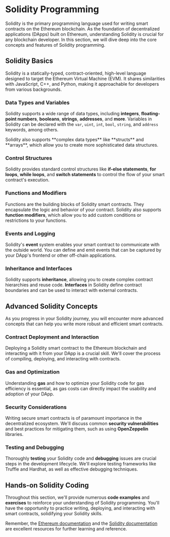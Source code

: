 
# Solidity Programming

Solidity is the primary programming language used for writing smart contracts on the Ethereum blockchain. As the foundation of decentralized applications (DApps) built on Ethereum, understanding Solidity is crucial for any blockchain developer. In this section, we will dive deep into the core concepts and features of Solidity programming.

## Solidity Basics

Solidity is a statically-typed, contract-oriented, high-level language designed to target the Ethereum Virtual Machine (EVM). It shares similarities with JavaScript, C++, and Python, making it approachable for developers from various backgrounds.

### Data Types and Variables

Solidity supports a wide range of data types, including **integers**, **floating-point numbers**, **booleans**, **strings**, **addresses**, and **more**. Variables in Solidity can be declared with the `var`, `uint`, `int`, `bool`, `string`, and `address` keywords, among others.

<Callout type="info">
Solidity also supports **complex data types** like **structs** and **arrays**, which allow you to create more sophisticated data structures.
</Callout>

### Control Structures

Solidity provides standard control structures like **if-else statements**, **for loops**, **while loops**, and **switch statements** to control the flow of your smart contract's execution.

### Functions and Modifiers

Functions are the building blocks of Solidity smart contracts. They encapsulate the logic and behavior of your contract. Solidity also supports **function modifiers**, which allow you to add custom conditions or restrictions to your functions.

### Events and Logging

Solidity's **event** system enables your smart contract to communicate with the outside world. You can define and emit events that can be captured by your DApp's frontend or other off-chain applications.

### Inheritance and Interfaces

Solidity supports **inheritance**, allowing you to create complex contract hierarchies and reuse code. **Interfaces** in Solidity define contract boundaries and can be used to interact with external contracts.

## Advanced Solidity Concepts

As you progress in your Solidity journey, you will encounter more advanced concepts that can help you write more robust and efficient smart contracts.

### Contract Deployment and Interaction

Deploying a Solidity smart contract to the Ethereum blockchain and interacting with it from your DApp is a crucial skill. We'll cover the process of compiling, deploying, and interacting with contracts.

### Gas and Optimization

Understanding **gas** and how to optimize your Solidity code for gas efficiency is essential, as gas costs can directly impact the usability and adoption of your DApp.

### Security Considerations

Writing secure smart contracts is of paramount importance in the decentralized ecosystem. We'll discuss common **security vulnerabilities** and best practices for mitigating them, such as using **OpenZeppelin** libraries.

### Testing and Debugging

Thoroughly **testing** your Solidity code and **debugging** issues are crucial steps in the development lifecycle. We'll explore testing frameworks like Truffle and Hardhat, as well as effective debugging techniques.

## Hands-on Solidity Coding

Throughout this section, we'll provide numerous **code examples** and **exercises** to reinforce your understanding of Solidity programming. You'll have the opportunity to practice writing, deploying, and interacting with smart contracts, solidifying your Solidity skills.

Remember, the [Ethereum documentation](https://docs.ethereum.org/en/develop/solidity/) and the [Solidity documentation](https://docs.soliditylang.org/en/v0.8.19/) are excellent resources for further learning and reference.